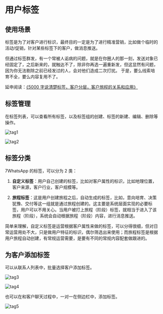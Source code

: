 # 用户标签

## 使用场景

标签是为了对客户进行标识，最终目的一定是为了进行精准营销，比如做个临时的活动/促销，针对某些标签下的客户，做消息推送。

但通过标签群发，有一个常被人诟病的问题，就是在你圈人的那一刻，发送对象已经固定了，之后新来的，就触达不了，除非你再选一遍重新发，但这显然有问题，因为你无法剔除之前已经发过的人，会对他们造成二次打扰。
于是，要么线索培育不全，要么内容复用不了。

延申阅读：[《5000 字说清楚标签，客户分层，客户旅程的关系和应用》](https://mp.weixin.qq.com/s/1EJyMkyZTMGkHLkIP5bNAw)

## 标签管理

在标签列表，可以查看所有标签，以及标签组的创建、标签的新建、编辑、删除等操作。

![tag1](/images/tag1.png)

![tag2](/images/tag2.png)

## 标签分类

7WhatsApp 的标签，可以分为 2 类：

1. **自定义标签**：用户自己创建的标签，比如对客户属性的标识，比如地理位置，客户来源，客户行业，客户规模等。

2. **旅程标签**：这是用户创建旅程之后，自动生成的标签，比如，意向培育、决策犹豫、交付等这一组就是通过旅程创建的。这主要是系统层面实现的必要标签，用户可以不用关心。当用户被打上旅程（阶段）标签，就相当于进入了该旅程（阶段），系统会自动根据旅程（阶段）内容，进行消息推送。

简单来理解，自定义标签是运营根据客户属性来做的标签，可以分得很细，但对日常运营用处不大，只是做用户特征的标识，偶尔筛选出来使用；而旅程标签是根据用户旅程自动创建，有常规运营需要，是要有不同的常规内容配套做跟进的。

## 为客户添加标签

可以从联系人列表中，批量选择客户添加标签。

![tag3](/images/tag3.png)

![tag4](/images/tag4.png)

也可以在和客户聊天过程中，一对一在侧边栏中，添加标签。

![tag5](/images/tag5.png)
